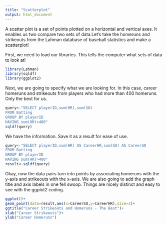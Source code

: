 ```yaml
---
title: "Scatterplot"
output: html_document
---
```

A scatter plot is a set of points plotted on a horizontal and vertical axes. It enables us two compare two sets of data.Let’s take the homeruns and strikeouts from the Lahman database of baseball statistics and make a scatterplot!

First, we need to load our libraries. This tells the computer what sets of data to look at!
```r
library(Lahman)
library(sqldf)
library(ggplot2)
```

Next, we are going to specify what we are looking for. In this case, career homeruns and strikeouts from players who had more than 400 homeruns. Only the best for us.
```r
query<-"SELECT playerID,sum(HR),sum(SO)
FROM Batting 
GROUP BY playerID
HAVING sum(HR)>400"
sqldf(query)
```

We have the information. Save it as a result for ease of use.

```r
query<-"SELECT playerID,sum(HR) AS CareerHR,sum(SO) AS CareerSO
FROM Batting
GROUP BY playerID
HAVING sum(HR)>400"
result<-sqldf(query)
```

Okay, now the data pairs turn into points by associating homeruns with the y-axis and strikeouts with the x-axis. We are also going to add the graph title and axis labels in one fell swoop. Things are nicely distinct and easy to see with the ggplot2 coding.

```r
ggplot()+
geom_point(data=result,aes(x=CareerSO,y=CareerHR),size=3)+
ggtitle("Career Strikeouts and Homeruns - The Best")+
xlab("Career Strikeouts")+
ylab("Career Homeruns")
```

